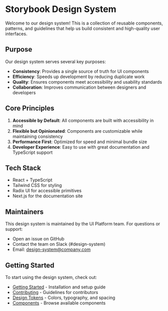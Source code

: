 
<Meta title="Documentation/Introduction" />

# Storybook Design System

Welcome to our design system! This is a collection of reusable components, patterns, and guidelines that help us build consistent and high-quality user interfaces.

## Purpose

Our design system serves several key purposes:

- **Consistency**: Provides a single source of truth for UI components
- **Efficiency**: Speeds up development by reducing duplicate work
- **Quality**: Ensures components meet accessibility and usability standards
- **Collaboration**: Improves communication between designers and developers

## Core Principles

1. **Accessible by Default**: All components are built with accessibility in mind
2. **Flexible but Opinionated**: Components are customizable while maintaining consistency
3. **Performance First**: Optimized for speed and minimal bundle size
4. **Developer Experience**: Easy to use with great documentation and TypeScript support

## Tech Stack

- React + TypeScript
- Tailwind CSS for styling
- Radix UI for accessible primitives
- Next.js for the documentation site

## Maintainers

This design system is maintained by the UI Platform team. For questions or support:

- Open an issue on GitHub
- Contact the team on Slack (#design-system)
- Email: design-system@company.com

## Getting Started

To start using the design system, check out:

- [Getting Started](/docs/getting-started) - Installation and setup guide
- [Contributing](/docs/contributing) - Guidelines for contributors
- [Design Tokens](/docs/design-tokens) - Colors, typography, and spacing
- [Components](/docs/components) - Browse available components 